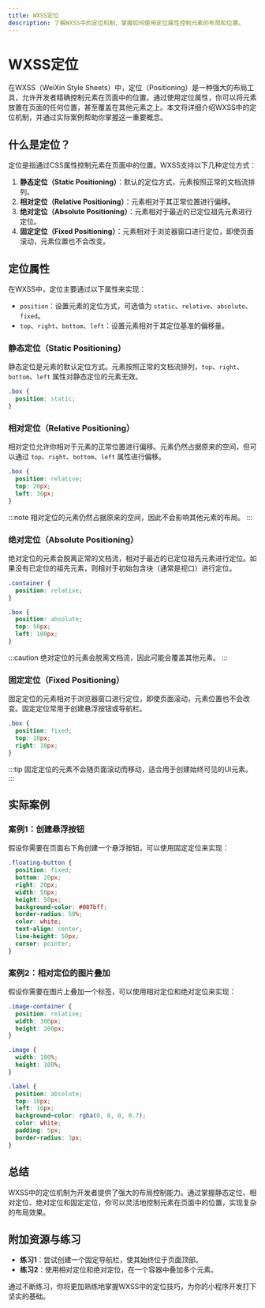```yaml
---
title: WXSS定位
description: 了解WXSS中的定位机制，掌握如何使用定位属性控制元素的布局和位置。
---
```


# WXSS定位

在WXSS（WeiXin Style Sheets）中，定位（Positioning）是一种强大的布局工具，允许开发者精确控制元素在页面中的位置。通过使用定位属性，你可以将元素放置在页面的任何位置，甚至覆盖在其他元素之上。本文将详细介绍WXSS中的定位机制，并通过实际案例帮助你掌握这一重要概念。

## 什么是定位？

定位是指通过CSS属性控制元素在页面中的位置。WXSS支持以下几种定位方式：

1. **静态定位（Static Positioning）**：默认的定位方式，元素按照正常的文档流排列。
2. **相对定位（Relative Positioning）**：元素相对于其正常位置进行偏移。
3. **绝对定位（Absolute Positioning）**：元素相对于最近的已定位祖先元素进行定位。
4. **固定定位（Fixed Positioning）**：元素相对于浏览器窗口进行定位，即使页面滚动，元素位置也不会改变。

## 定位属性

在WXSS中，定位主要通过以下属性来实现：

- `position`：设置元素的定位方式，可选值为 `static`、`relative`、`absolute`、`fixed`。
- `top`、`right`、`bottom`、`left`：设置元素相对于其定位基准的偏移量。

### 静态定位（Static Positioning）

静态定位是元素的默认定位方式。元素按照正常的文档流排列，`top`、`right`、`bottom`、`left` 属性对静态定位的元素无效。

```css
.box {
  position: static;
}
```

### 相对定位（Relative Positioning）

相对定位允许你相对于元素的正常位置进行偏移。元素仍然占据原来的空间，但可以通过 `top`、`right`、`bottom`、`left` 属性进行偏移。

```css
.box {
  position: relative;
  top: 20px;
  left: 30px;
}
```

:::note
相对定位的元素仍然占据原来的空间，因此不会影响其他元素的布局。
:::

### 绝对定位（Absolute Positioning）

绝对定位的元素会脱离正常的文档流，相对于最近的已定位祖先元素进行定位。如果没有已定位的祖先元素，则相对于初始包含块（通常是视口）进行定位。

```css
.container {
  position: relative;
}

.box {
  position: absolute;
  top: 50px;
  left: 100px;
}
```

:::caution
绝对定位的元素会脱离文档流，因此可能会覆盖其他元素。
:::

### 固定定位（Fixed Positioning）

固定定位的元素相对于浏览器窗口进行定位，即使页面滚动，元素位置也不会改变。固定定位常用于创建悬浮按钮或导航栏。

```css
.box {
  position: fixed;
  top: 10px;
  right: 10px;
}
```

:::tip
固定定位的元素不会随页面滚动而移动，适合用于创建始终可见的UI元素。
:::

## 实际案例

### 案例1：创建悬浮按钮

假设你需要在页面右下角创建一个悬浮按钮，可以使用固定定位来实现：

```css
.floating-button {
  position: fixed;
  bottom: 20px;
  right: 20px;
  width: 50px;
  height: 50px;
  background-color: #007bff;
  border-radius: 50%;
  color: white;
  text-align: center;
  line-height: 50px;
  cursor: pointer;
}
```

### 案例2：相对定位的图片叠加

假设你需要在图片上叠加一个标签，可以使用相对定位和绝对定位来实现：

```css
.image-container {
  position: relative;
  width: 300px;
  height: 200px;
}

.image {
  width: 100%;
  height: 100%;
}

.label {
  position: absolute;
  top: 10px;
  left: 10px;
  background-color: rgba(0, 0, 0, 0.7);
  color: white;
  padding: 5px;
  border-radius: 3px;
}
```

## 总结

WXSS中的定位机制为开发者提供了强大的布局控制能力。通过掌握静态定位、相对定位、绝对定位和固定定位，你可以灵活地控制元素在页面中的位置，实现复杂的布局效果。

## 附加资源与练习

- **练习1**：尝试创建一个固定导航栏，使其始终位于页面顶部。
- **练习2**：使用相对定位和绝对定位，在一个容器中叠加多个元素。

通过不断练习，你将更加熟练地掌握WXSS中的定位技巧，为你的小程序开发打下坚实的基础。